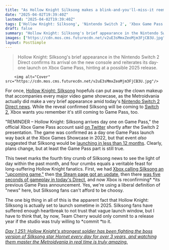 ```yaml
---
title: "As Hollow Knight Silksong makes a blink-and-you'll-miss-it reemergence for Nintendo Switch 2, Xbox reminds everyone the Metroidvania is still day one on Game Pass"
date: "2025-04-02T19:39:40Z"
lastmod: "2025-04-02T19:39:40Z"
tags: ['Hollow Knight: Silksong', 'Nintendo Switch 2', 'Xbox Game Pass', 'Metroidvania', 'Action RPG']
draft: false
summary: "Hollow Knight: Silksong's brief appearance in the Nintendo Switch 2 Direct confirms its arrival on the new console and reiterates its day-one launch on Xbox Game Pass, hinting at a possible 2025 release."
images: ["https://cdn.mos.cms.futurecdn.net/v2uE3sMmxZeoMjm3FjCB3U.jpg"]
layout: PostSimple
---
```

> Hollow Knight: Silksong's brief appearance in the Nintendo Switch 2 Direct confirms its arrival on the new console and reiterates its day-one launch on Xbox Game Pass, hinting at a possible 2025 release.


        <img alt="Cover" src="https://cdn.mos.cms.futurecdn.net/v2uE3sMmxZeoMjm3FjCB3U.jpg"/>
        
For once, [Hollow Knight: Silksong](https://www.gamesradar.com/hollow-knight-silksong/) hopefuls can put away the clown makeup that accompanies every major video game showcase, as the Metroidvania actually did make a very brief appearance amid today's [Nintendo Switch 2 Direct news](https://www.gamesradar.com/news/live/nintendo-switch-2-direct-news-live-april-2-announcements/). While the reveal confirmed Silksong will be coming to [Switch 2](https://www.gamesradar.com/nintendo-switch-2-guide/), Xbox wants you remember it's still coming to Game Pass, too.

"REMINDER – Hollow Knight: Silksong arrives day one on Game Pass," the official Xbox Game Pass account said [on Twitter](https://x.com/XboxGamePass/status/1907487462840029397) shortly after the Switch 2 presentation. The game was confirmed as a day one Game Pass launch way back at the Xbox Games Showcase in 2022, but that event *also* suggested that Silksong would be [launching in less than 12 months](https://www.gamesradar.com/hollow-knight-silksong-could-be-playable-over-the-next-12-months/). Clearly, plans change, but at least the Game Pass part is still true.

This tweet marks the fourth tiny crumb of Silksong news to see the light of day within the past month, and four crumbs equals a veritable feast for long-suffering Hollow Knight fanatics. First, we had [Xbox calling Silksong an "upcoming game,"](https://www.gamesradar.com/games/metroid/6-years-and-1-prolonged-delay-later-xbox-is-still-calling-incredible-hollow-knight-silksong-one-of-its-upcoming-games/) then [the Steam page got an update](https://www.gamesradar.com/games/action-rpg/hollow-knight-silksong-gets-unprecedented-second-update-in-2-weeks-with-a-steam-page-tweak-pointing-to-a-2025-release/), then there [was five seconds of gameplay in today's Direct](https://www.gamesradar.com/games/action-rpg/hollow-knight-silksong-still-exists-and-is-coming-to-nintendo-switch-2-but-theres-still-no-release-date/), and now Xbox is reconfirming* *its previous Game Pass announcement. Yes, we're using a liberal definition of "news" here, but Silksong fans can't afford to be choosy.

The one big thing in all of this is the apparent fact that Hollow Knight: Silksong is actually set to launch sometime in 2025. Silksong fans have suffered enough heartbreak to not trust that vague launch window, but I have to think that, by now, Team Cherry would only commit to a release year if the studio was truly willing to *commit *to it.

[<em>Day 1,251: Hollow Knight's strongest soldier has been fighting the boss version of Silksong star Hornet every day for over 3 years, and watching them master the Metroidvania in real time is truly amazing.</em>](https://www.gamesradar.com/games/action-rpg/day-1-251-hollow-knights-strongest-soldier-has-been-fighting-the-boss-version-of-silksong-star-hornet-every-day-for-over-3-years-and-watching-them-master-the-metroidvania-in-real-time-is-truly-amazing/)
        